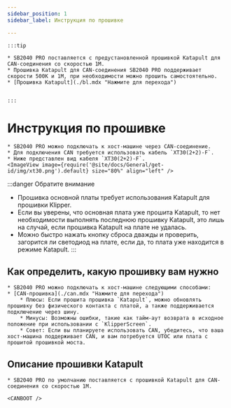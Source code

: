 ```yaml
---
sidebar_position: 1
sidebar_label: Инструкция по прошивке

---
```






    :::tip

    * SB2040 PRO поставляется с предустановленной прошивкой Katapult для CAN-соединения со скоростью 1М.
    * Прошивка Katapult для CAN-соединения SB2040 PRO поддерживает скорости 500K и 1M, при необходимости можно прошить самостоятельно.
    * [Прошивка Katapult](./bl.mdx "Нажмите для перехода")


    :::

# Инструкция по прошивке

    * SB2040 PRO можно подключать к хост-машине через CAN-соединение.
    * Для подключения CAN требуется использовать кабель `XT30(2+2)-F`.
    * Ниже представлен вид кабеля `XT30(2+2)-F`.
    <ImageView image={require('@site/docs/General/get-id/img/xt30.png').default} size="80%" align="left" />

:::danger Обратите внимание
* Прошивка основной платы требует использования Katapult для прошивки Klipper.
* Если вы уверены, что основная плата уже прошита Katapult, то нет необходимости выполнять последнюю прошивку Katapult, это лишь на случай, если прошивка Katapult на плате не удалась.
* Можно быстро нажать кнопку сброса дважды и проверить, загорится ли светодиод на плате, если да, то плата уже находится в режиме Katapult.
:::

## Как определить, какую прошивку вам нужно

    * SB2040 PRO можно подключать к хост-машине следующими способами:
    * [CAN-прошивка](./can.mdx "Нажмите для перехода")
        * Плюсы: Если прошита прошивка `Katapult`, можно обновлять прошивку без физического контакта с платой, а также поддерживается подключение через шину.
        * Минусы: Возможны ошибки, такие как тайм-аут возврата в исходное положение при использовании с `KlipperScreen`.
        * Совет: Если вы планируете использовать CAN, убедитесь, что ваша хост-машина поддерживает CAN, и вам потребуется UTOC или плата с прошитой прошивкой моста.


## Описание прошивки Katapult

    * SB2040 PRO по умолчанию поставляется с прошивкой Katapult для CAN-соединения со скоростью 1М.
    
    <CANBOOT />